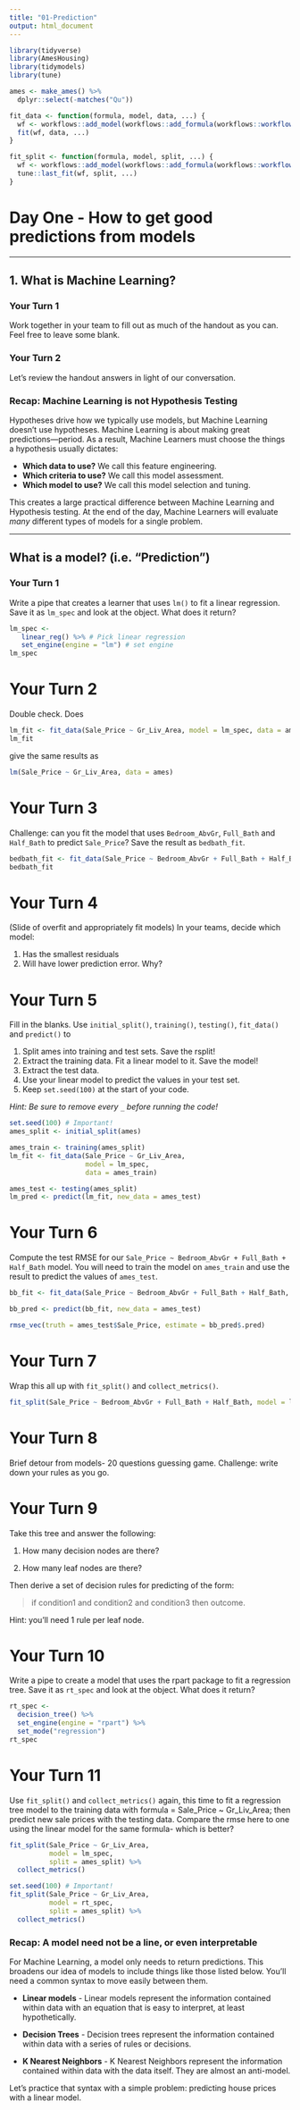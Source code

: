 ```yaml
---
title: "01-Prediction"
output: html_document
---
```


```r
library(tidyverse)
library(AmesHousing)
library(tidymodels)
library(tune)

ames <- make_ames() %>% 
  dplyr::select(-matches("Qu"))

fit_data <- function(formula, model, data, ...) {
  wf <- workflows::add_model(workflows::add_formula(workflows::workflow(), formula), model)
  fit(wf, data, ...)
}

fit_split <- function(formula, model, split, ...) {
  wf <- workflows::add_model(workflows::add_formula(workflows::workflow(), formula, blueprint = hardhat::default_formula_blueprint(indicators = FALSE, allow_novel_levels = TRUE)), model)
  tune::last_fit(wf, split, ...)
}
```

# Day One - How to get good predictions from models  

***

## 1. What is Machine Learning?

### Your Turn 1

Work together in your team to fill out as much of the handout as you can. Feel free to leave some blank.

### Your Turn 2

Let's review the handout answers in light of our conversation.

### Recap: Machine Learning is not Hypothesis Testing

Hypotheses drive how we typically use models, but Machine Learning doesn’t use hypotheses. Machine Learning is about making great predictions—period. As a result, Machine Learners must choose the things a hypothesis usually dictates:

* **Which data to use?** We call this feature engineering.  
* **Which criteria to use?** We call this model assessment.  
* **Which model to use?** We call this model selection and tuning.  

This creates a large practical difference between Machine Learning and Hypothesis testing. At the end of the day, Machine Learners will evaluate _many_ different types of models for a single problem.

***

## What is a model? (i.e. "Prediction")

<!--slides: 01-ames/13-->
<!--slides: 01-lm/18-->
<!--slides: 03-parsnip/33-->

### Your Turn 1

Write a pipe that creates a learner that uses `lm()` to fit a linear regression. Save it as `lm_spec` and look at the object. What does it return?

```r
lm_spec <- 
   linear_reg() %>% # Pick linear regression
   set_engine(engine = "lm") # set engine
lm_spec
```

<!--slides: fitting a model-new?-->

# Your Turn 2

Double check. Does

```r
lm_fit <- fit_data(Sale_Price ~ Gr_Liv_Area, model = lm_spec, data = ames)
lm_fit
```

give the same results as

```r
lm(Sale_Price ~ Gr_Liv_Area, data = ames)
```

<!--slides: ???-->

# Your Turn 3

Challenge: can you fit the model that uses `Bedroom_AbvGr`, `Full_Bath` and `Half_Bath` to predict `Sale_Price`? Save the result as `bedbath_fit`.

```r
bedbath_fit <- fit_data(Sale_Price ~ Bedroom_AbvGr + Full_Bath + Half_Bath, model = lm_spec, data = ames)
bedbath_fit
```

<!--slides: 02-overfitting/21-->

# Your Turn 4

(Slide of overfit and appropriately fit models)
In your teams, decide which model:

1. Has the smallest residuals  
2. Will have lower prediction error. Why?  

<!--slides: 02-data splitting/28-->

# Your Turn 5

Fill in the blanks. Use `initial_split()`, `training()`, `testing()`, `fit_data()` and `predict()` to

1. Split ames into training and test sets. Save the rsplit!  
2. Extract the training data. Fit a linear model to it. Save the model!  
3. Extract the test data.  
4. Use your linear model to predict the values in your test set.  
5. Keep `set.seed(100)` at the start of your code.  

*Hint: Be sure to remove every `_` before running the code!*

```r
set.seed(100) # Important!
ames_split <- initial_split(ames)

ames_train <- training(ames_split)
lm_fit <- fit_data(Sale_Price ~ Gr_Liv_Area, 
                   model = lm_spec, 
                   data = ames_train)

ames_test <- testing(ames_split)
lm_pred <- predict(lm_fit, new_data = ames_test)
```

<!--slides: 02-performance/06-->

# Your Turn 6

Compute the test RMSE for our `Sale_Price ~ Bedroom_AbvGr + Full_Bath + Half_Bath` model. You will need to train the model on `ames_train` and use the result to predict the values of `ames_test`.

```r
bb_fit <- fit_data(Sale_Price ~ Bedroom_AbvGr + Full_Bath + Half_Bath, model = lm_spec, data = ames_train)

bb_pred <- predict(bb_fit, new_data = ames_test)

rmse_vec(truth = ames_test$Sale_Price, estimate = bb_pred$.pred)
```

<!--slides: new?-->

# Your Turn 7

Wrap this all up with `fit_split()` and `collect_metrics()`.

```r
fit_split(Sale_Price ~ Bedroom_AbvGr + Full_Bath + Half_Bath, model = lm_spec, split = ames_split) %>% collect_metrics()
```

<!--slides: new?-->

# Your Turn 8

Brief detour from models- 20 questions guessing game. Challenge: write down your rules as you go. 

# Your Turn 9

<!--I'll provide a tree with max depth of 3 here-->

Take this tree and answer the following:

1. How many decision nodes are there?

2. How many leaf nodes are there?

Then derive a set of decision rules for predicting of the form:

> if condition1 and condition2 and condition3 then outcome.

Hint: you'll need 1 rule per leaf node.

# Your Turn 10

Write a pipe to create a model that uses the rpart package to fit a regression tree. Save it as `rt_spec` and look at the object. What does it return?

```r
rt_spec <- 
  decision_tree() %>%          
  set_engine(engine = "rpart") %>% 
  set_mode("regression")
rt_spec
```

# Your Turn 11

Use `fit_split()` and `collect_metrics()` again, this time to fit a regression tree model to the training data with formula = Sale_Price ~ Gr_Liv_Area; then predict new sale prices with the testing data. Compare the rmse here to one using the linear model for the same formula- which is better?

```r
fit_split(Sale_Price ~ Gr_Liv_Area, 
          model = lm_spec, 
          split = ames_split) %>% 
  collect_metrics()

set.seed(100) # Important!
fit_split(Sale_Price ~ Gr_Liv_Area, 
          model = rt_spec, 
          split = ames_split) %>% 
  collect_metrics()
```


### Recap: A model need not be a line, or even interpretable

For Machine Learning, a model only needs to return predictions. This broadens our idea of models to include things like those listed below. You’ll need a common syntax to move easily between them.

* **Linear models** - Linear models represent the information contained within data with an equation that is easy to interpret, at least hypothetically.  

* **Decision Trees** - Decision trees represent the information contained within data with a series of rules or decisions.  

* **K Nearest Neighbors** - K Nearest Neighbors represent the information contained within data with the data itself. They are almost an anti-model.  

Let's practice that syntax with a simple problem: predicting house prices with a linear model.
